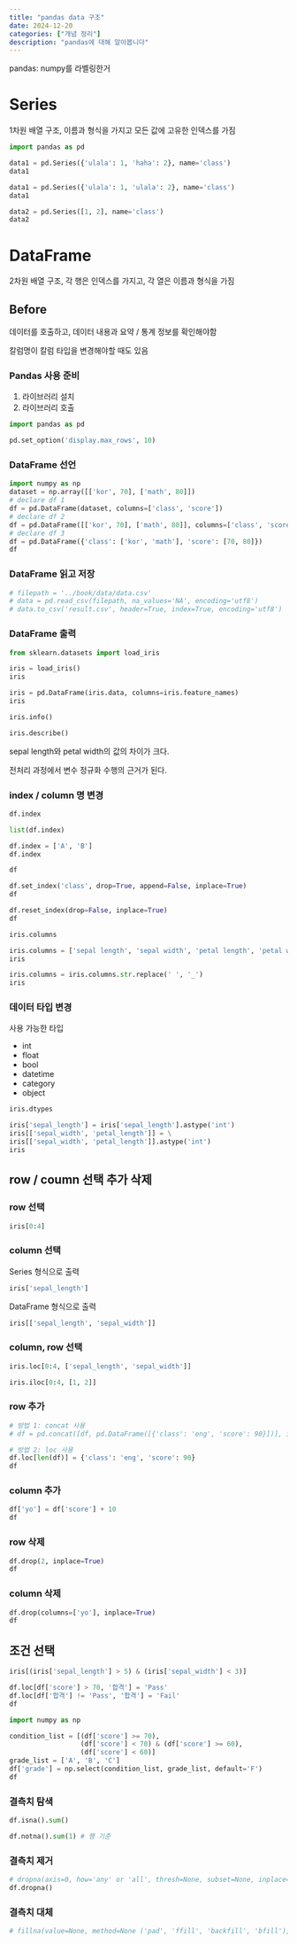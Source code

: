 ```yaml
---
title: "pandas data 구조"
date: 2024-12-20
categories: ["개념 정리"]
description: "pandas에 대해 알아봅니다"
---
```


pandas: numpy를 라벨링한거

# Series

1차원 배열 구조, 이름과 형식을 가지고 모든 값에 고유한 인덱스를 가짐

```python
import pandas as pd

data1 = pd.Series({'ulala': 1, 'haha': 2}, name='class')
data1
```

```python
data1 = pd.Series({'ulala': 1, 'ulala': 2}, name='class')
data1
```

```python
data2 = pd.Series([1, 2], name='class')
data2
```

# DataFrame

2차원 배열 구조, 각 행은 인덱스를 가지고, 각 열은 이름과 형식을 가짐

## Before

데이터를 호출하고, 데이터 내용과 요약 / 통계 정보를 확인해야함

칼럼명이 칼럼 타입을 변경해야할 때도 있음

### Pandas 사용 준비

1. 라이브러리 설치
2. 라이브러리 호출

```python
import pandas as pd

pd.set_option('display.max_rows', 10)
```

### DataFrame 선언

```python
import numpy as np
dataset = np.array([['kor', 70], ['math', 80]])
# declare df 1
df = pd.DataFrame(dataset, columns=['class', 'score'])
# declare df 2
df = pd.DataFrame([['kor', 70], ['math', 80]], columns=['class', 'score'])
# declare df 3
df = pd.DataFrame({'class': ['kor', 'math'], 'score': [70, 80]})
df
```

### DataFrame 읽고 저장

```python
# filepath = '../book/data/data.csv'
# data = pd.read_csv(filepath, na_values='NA', encoding='utf8')
# data.to_csv('result.csv', header=True, index=True, encoding='utf8')
```

### DataFrame 출력

```python
from sklearn.datasets import load_iris

iris = load_iris()
iris
```

```python
iris = pd.DataFrame(iris.data, columns=iris.feature_names)
iris
```

```python
iris.info()
```

```python
iris.describe()
```

sepal length와 petal width의 값의 차이가 크다.

전처리 과정에서 변수 정규화 수행의 근거가 된다.

### index / column 명 변경

```python
df.index
```

```python
list(df.index)
```

```python
df.index = ['A', 'B']
df.index
```

```python
df
```

```python
df.set_index('class', drop=True, append=False, inplace=True)
df
```

```python
df.reset_index(drop=False, inplace=True)
df
```

```python
iris.columns
```

```python
iris.columns = ['sepal length', 'sepal width', 'petal length', 'petal width']
iris
```

```python
iris.columns = iris.columns.str.replace(' ', '_')
iris
```

### 데이터 타입 변경

사용 가능한 타입

- int
- float
- bool
- datetime
- category
- object

```python
iris.dtypes
```

```python
iris['sepal_length'] = iris['sepal_length'].astype('int')
iris[['sepal_width', 'petal_length']] = \
iris[['sepal_width', 'petal_length']].astype('int')
iris
```

## row / coumn 선택 추가 삭제

### row 선택

```python
iris[0:4]
```

### column 선택

Series 형식으로 출력

```python
iris['sepal_length']
```

DataFrame 형식으로 출력

```python
iris[['sepal_length', 'sepal_width']]
```

### column, row 선택

```python
iris.loc[0:4, ['sepal_length', 'sepal_width']]
```

```python
iris.iloc[0:4, [1, 2]]
```

### row 추가

```python
# 방법 1: concat 사용
# df = pd.concat([df, pd.DataFrame([{'class': 'eng', 'score': 90}])], ignore_index=True)

# 방법 2: loc 사용 
df.loc[len(df)] = {'class': 'eng', 'score': 90}
df
```

### column 추가

```python
df['yo'] = df['score'] + 10
df
```

### row 삭제

```python
df.drop(2, inplace=True)
df
```

### column 삭제

```python
df.drop(columns=['yo'], inplace=True)
df
```

## 조건 선택

```python
iris[(iris['sepal_length'] > 5) & (iris['sepal_width'] < 3)]
```

```python
df.loc[df['score'] > 70, '합격'] = 'Pass'
df.loc[df['합격'] != 'Pass', '합격'] = 'Fail'
df
```

```python
import numpy as np

condition_list = [(df['score'] >= 70), 
                  (df['score'] < 70) & (df['score'] >= 60),
                  (df['score'] < 60)]
grade_list = ['A', 'B', 'C']
df['grade'] = np.select(condition_list, grade_list, default='F')
df
```

### 결측치 탐색

```python
df.isna().sum()
```

```python
df.notna().sum(1) # 행 기준
```

### 결측치 제거

```python
# dropna(axis=0, how='any' or 'all', thresh=None, subset=None, inplace=False)
df.dropna()
```

### 결측치 대체

```python
# fillna(value=None, method=None ('pad', 'ffill', 'backfill', 'bfill'), axis=None, inplace=False, limit=None)
```
